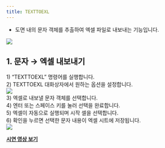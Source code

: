 ```yaml
---
title: TEXTTOEXL
---
```



[image1]: ../../../../../assets/images/commands/texttoexl/image1.png
[image2]: ../../../../../assets/images/commands/texttoexl/image2.png
[image3]: ../../../../../assets/images/commands/texttoexl/image3.png

* 도면 내의 문자 객체를 추출하여 엑셀 파일로 내보내는 기능입니다.

![][image1]

## **1\. 문자 → 엑셀 내보내기**

1\) “TEXTTOEXL” 명령어를 실행합니다.  
2\) TEXTTOEXL 대화상자에서 원하는 옵션을 설정합니다.  
![][image2]  
3\) 엑셀로 내보낼 문자 객체를 선택합니다.  
4\) 엔터 또는 스페이스 키를 눌러 선택을 완료합니다.  
5\) 엑셀이 자동으로 실행되며 시작 셀을 선택합니다.  
6\) 확인을 누르면 선택한 문자 내용이 엑셀 시트에 저장됩니다.  
![][image3]

[**<Icon name="youtube" class="emoji"/> 시연 영상 보기**](https://youtu.be/7JNcoqOGGXw) 